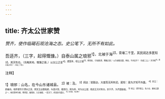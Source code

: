 ```yaml
---
---
---
```

title: 齐太公世家赞
---



*赞齐，使作临碣石观沧海之态。史公笔下，无所不有如此。*

吾适齐，（三字，起得慨慷。）自泰山属之琅邪<sup>1】，北被于海<sup>2】，膏壤二千里，其民阔达多匿知<sup>3】，其天性也。（先略其地，慨慷之甚。）以太公之圣<sup>4】，建国本，桓公之盛<sup>5】，修善政，（次诵其君，慨慷之甚。）以为诸侯会盟，称伯，不亦宜乎？（先结二公。）洋洋哉<sup>6】，固大国之风也！（次结二千里。）

<sup>注释】

<sup>1】琅邪：山名，在今山东诸城县。
<sup>2】被：及。
<sup>3】阔达：犹豁达，大度而无所拘泥。匿知：意为才知不外露。
<sup>4】太公：即姜尚。相传曾钓于渭水之滨，周文王出猎相遇，与语大悦，载而归，拜为师，号为太公望。助武王灭纣有功，封于齐，为齐国始祖。
<sup>5】桓公：即齐框公，名小白，春秋五霸之一。他任管仲为相，尊周室，攘夷狄，九合诸侯，一匡天下，终其身为盟主。
<sup>6】洋洋哉：伟大啊！